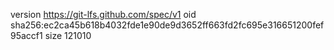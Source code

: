 version https://git-lfs.github.com/spec/v1
oid sha256:ec2ca45b618b4032fde1e90de9d3652ff663fd2fc695e316651200fef95accf1
size 121010
